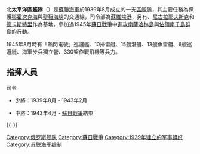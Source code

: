 '''北太平洋區艦隊'''（{{lang-ru|Северная Тихоокеанская военная флотилия}}）是[[蘇聯海軍|蘇聯海軍]]於1939年8月成立的一支[[區艦隊|區艦隊]]，其主要任務為保護[[鄂霍次克海|鄂霍次克海]]與[[韃靼海峽|韃靼海峽]]的交通線，司令部為[[蘇維埃港|蘇維埃港]]，另有、[[廟街_(俄羅斯)|尼古拉耶夫斯克]]和[[德卡斯特里|德卡斯特里]]作為基地，參加過1945年[[蘇日戰爭|蘇日戰爭]]中[[庫頁島戰役|進攻南薩哈林島]]與[[入侵千島群島|佔領南千島群島]]的行動。

1945年8月時有「熱閃電號」巡邏艦、10掃雷艇、15艘潛艇、13艘魚雷艇、6艘巡邏艇、海軍步兵獨立營、330架作戰飛機等兵力。

==指揮人員==
;司令
*{{link-ru|米海爾·伊萬諾維奇·阿拉波夫|Арапов, Михаил Иванович}}少將：1939年8月 - 1943年2月
*{{link-ru|弗拉基米爾·亞歷山德羅維奇·安德烈耶夫|Андреев, Владимир Александрович (адмирал)}}中將：1943年4月 - [[蘇日戰爭|蘇日戰爭]]結束
{{-}}
{{蘇聯艦隊與區艦隊單位}}
[[Category:俄罗斯舰队|Category:俄罗斯舰队]]
[[Category:蘇日戰爭|Category:蘇日戰爭]]
[[Category:1939年建立的军事组织|Category:1939年建立的军事组织]]
[[Category:苏联海军编制|Category:苏联海军编制]]